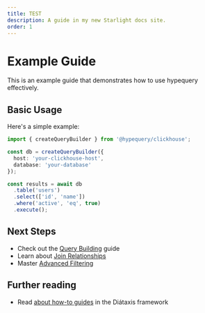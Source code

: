 ```yaml
---
title: TEST
description: A guide in my new Starlight docs site.
order: 1
---
```


# Example Guide

This is an example guide that demonstrates how to use hypequery effectively.

## Basic Usage

Here's a simple example:

```typescript
import { createQueryBuilder } from '@hypequery/clickhouse';

const db = createQueryBuilder({
  host: 'your-clickhouse-host',
  database: 'your-database'
});

const results = await db
  .table('users')
  .select(['id', 'name'])
  .where('active', 'eq', true)
  .execute();
```

## Next Steps

- Check out the [Query Building](/docs/guides/query-building) guide
- Learn about [Join Relationships](/docs/guides/joins)
- Master [Advanced Filtering](/docs/guides/filtering)

## Further reading

- Read [about how-to guides](https://diataxis.fr/how-to-guides/) in the Diátaxis framework
